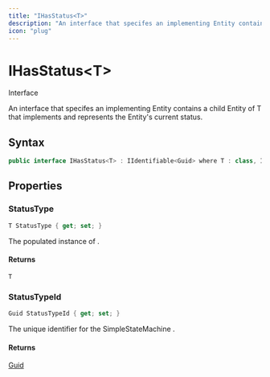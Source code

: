 ```yaml
---
title: "IHasStatus<T>"
description: "An interface that specifes an implementing Entity contains a child Entity of T that implements <xref href=\"CloudNimble."
icon: "plug"
---
```


# IHasStatus&lt;T&gt;

<Badge variant="outline">Interface</Badge>

An interface that specifes an implementing Entity contains a child Entity of T that implements <xref href="CloudNimble.EasyAF.Core.IDbStatusEnum" data-throw-if-not-resolved="false"></xref> and
represents the Entity's current status.

## Syntax

```csharp
public interface IHasStatus<T> : IIdentifiable<Guid> where T : class, IDbStatusEnum
```

## Properties

### StatusType

```csharp
T StatusType { get; set; }
```

The populated instance of <xref href="CloudNimble.EasyAF.Core.IDbStatusEnum" data-throw-if-not-resolved="false"></xref>.

#### Returns

``T``

### StatusTypeId

```csharp
Guid StatusTypeId { get; set; }
```

The unique identifier for the SimpleStateMachine <xref href="CloudNimble.EasyAF.Core.IDbStatusEnum" data-throw-if-not-resolved="false"></xref>.

#### Returns

[Guid](https://learn.microsoft.com/dotnet/api/system.guid)


